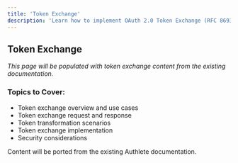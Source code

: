 ```yaml
---
title: 'Token Exchange'
description: 'Learn how to implement OAuth 2.0 Token Exchange (RFC 8693) for token transformation'
---
```


## Token Exchange

*This page will be populated with token exchange content from the existing documentation.*

### Topics to Cover:
- Token exchange overview and use cases
- Token exchange request and response
- Token transformation scenarios
- Token exchange implementation
- Security considerations

<Note>
Content will be ported from the existing Authlete documentation.
</Note>
